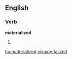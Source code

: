 ==English==
===Verb===
'''materialized'''
# {{past of|[[materialize]]}}

[[hu:materialized]]
[[vi:materialized]]